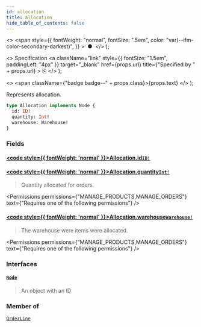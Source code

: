 ```yaml
---
id: allocation
title: Allocation
hide_table_of_contents: false
---
```


  <>
    <span
      style={{
        fontWeight: "normal",
        fontSize: ".5em",
        color: "var(--ifm-color-secondary-darkest)",
      }}
    >
      &nbsp;●&nbsp;
    </span>
  </>
);

  <>
    Specification
    <a
      className="link"
      style={{ fontSize: "1.5em", paddingLeft: "4px" }}
      target="\_blank"
      href={props.url}
      title={"Specified by " + props.url}
    >
      ⎘
    </a>
  </>
);

  <>
    <span className={"badge badge--" + props.class}>{props.text}</span>
  </>
);

Represents allocation.

```graphql
type Allocation implements Node {
  id: ID!
  quantity: Int!
  warehouse: Warehouse!
}
```

### Fields

#### [<code style={{ fontWeight: 'normal' }}>Allocation.<b>id</b></code>](#)<Bullet />[`ID!`](../../../api-reference/miscellaneous/scalars/id) <Badge class="secondary" text="non-null"/> <Badge class="secondary" text="scalar"/> <Badge class="secondary" text="miscellaneous"/>

>

#### [<code style={{ fontWeight: 'normal' }}>Allocation.<b>quantity</b></code>](#)<Bullet />[`Int!`](../../../api-reference/miscellaneous/scalars/int) <Badge class="secondary" text="non-null"/> <Badge class="secondary" text="scalar"/> <Badge class="secondary" text="miscellaneous"/>

> Quantity allocated for orders.

<Permissions
  permissions={"MANAGE_PRODUCTS,MANAGE_ORDERS"}
  text={"Requires one of the following permissions"}
/>

>

#### [<code style={{ fontWeight: 'normal' }}>Allocation.<b>warehouse</b></code>](#)<Bullet />[`Warehouse!`](../../../api-reference/products/objects/warehouse) <Badge class="secondary" text="non-null"/> <Badge class="secondary" text="object"/> <Badge class="secondary" text="products"/>

> The warehouse were items were allocated.

<Permissions
  permissions={"MANAGE_PRODUCTS,MANAGE_ORDERS"}
  text={"Requires one of the following permissions"}
/>

>

### Interfaces

#### [`Node`](../../../api-reference/miscellaneous/interfaces/node) <Badge class="secondary" text="interface"/> <Badge class="secondary" text="miscellaneous"/>

> An object with an ID

### Member of

[`OrderLine`](../../../api-reference/orders/objects/order-line) <Badge class="secondary" text="object"/>

